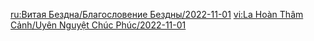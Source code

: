 {{Blessing of the Abyssal Moon
|name       = Rupturing
|phase      = Waxing
|image      = Spiral Abyss Blessing 52.png
|details    = <li>When Dendro Core attacks (this includes Burgeon and Hyperbloom attacks) hit an opponent, a {{Color|bp|shockwave will be unleashed}} at that opponent's position, dealing True DMG. A shockwave can be unleashed this way every 2s.</li>
|time_start = 2022-11-01 04:00:00
|time_end   = 2022-11-16 03:59:59
}}
<noinclude>
<!-- interwikis -->
[[ru:Витая Бездна/Благословение Бездны/2022-11-01]]
[[vi:La Hoàn Thâm Cảnh/Uyên Nguyệt Chúc Phúc/2022-11-01]]
</noinclude>
